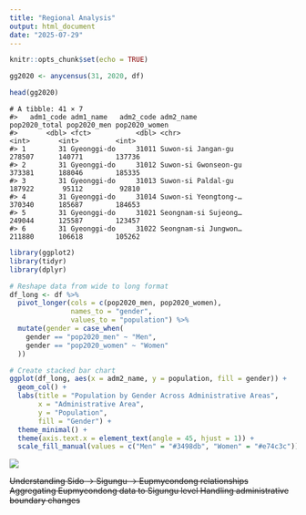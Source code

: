 ```yaml
---
title: "Regional Analysis"
output: html_document
date: "2025-07-29"
---
```


```r
knitr::opts_chunk$set(echo = TRUE)
```

```r
gg2020 <- anycensus(31, 2020, df)

head(gg2020)
```

```
# A tibble: 41 × 7
#>   adm1_code adm1_name   adm2_code adm2_name            pop2020_total pop2020_men pop2020_women
#>       <dbl> <fct>           <dbl> <chr>                        <int>       <int>         <int>
#> 1        31 Gyeonggi-do     31011 Suwon-si Jangan-gu          278507      140771        137736
#> 2        31 Gyeonggi-do     31012 Suwon-si Gwonseon-gu        373381      188046        185335
#> 3        31 Gyeonggi-do     31013 Suwon-si Paldal-gu          187922       95112         92810
#> 4        31 Gyeonggi-do     31014 Suwon-si Yeongtong-…        370340      185687        184653
#> 5        31 Gyeonggi-do     31021 Seongnam-si Sujeong…        249044      125587        123457
#> 6        31 Gyeonggi-do     31022 Seongnam-si Jungwon…        211880      106618        105262
```


```r
library(ggplot2)
library(tidyr)
library(dplyr)

# Reshape data from wide to long format
df_long <- df %>%
  pivot_longer(cols = c(pop2020_men, pop2020_women),
               names_to = "gender",
               values_to = "population") %>%
  mutate(gender = case_when(
    gender == "pop2020_men" ~ "Men",
    gender == "pop2020_women" ~ "Women"
  ))

# Create stacked bar chart
ggplot(df_long, aes(x = adm2_name, y = population, fill = gender)) +
  geom_col() +
  labs(title = "Population by Gender Across Administrative Areas",
       x = "Administrative Area",
       y = "Population",
       fill = "Gender") +
  theme_minimal() +
  theme(axis.text.x = element_text(angle = 45, hjust = 1)) +
  scale_fill_manual(values = c("Men" = "#3498db", "Women" = "#e74c3c"))
```

![](../man/figures/gg.png)





~~Understanding Sido → Sigungu → Eupmyeondong relationships
Aggregating Eupmyeondong data to Sigungu level
Handling administrative boundary changes~~


